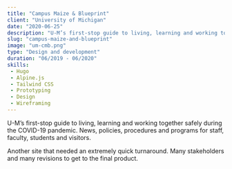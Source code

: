 ```yaml
---
title: "Campus Maize & Blueprint"
client: "University of Michigan"
date: "2020-06-25"
description: "U-M’s first-stop guide to living, learning and working together safely during the COVID-19 pandemic."
slug: "campus-maize-and-blueprint"
image: "um-cmb.png"
type: "Design and development"
duration: "06/2019 - 06/2020"
skills:
 - Hugo
 - Alpine.js
 - Tailwind CSS
 - Prototyping
 - Design
 - Wireframing
---
```


U-M’s first-stop guide to living, learning and working together safely during the COVID-19 pandemic. News, policies, procedures and programs for staff, faculty, students and visitors.

Another site that needed an extremely quick turnaround. Many stakeholders and many revisions to get to the final product.

